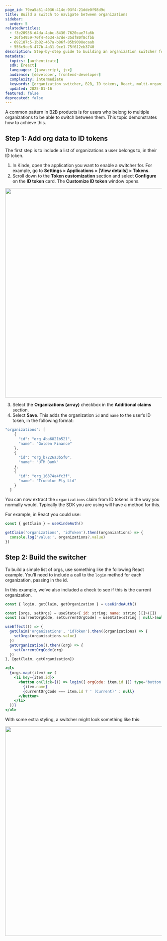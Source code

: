 ```yaml
---
page_id: 79ea5a51-4036-414e-93f4-21dde0f98d9c
title: Build a switch to navigate between organizations
sidebar:
  order: 5
relatedArticles:
  - f3e20936-d4da-4abc-8430-7620cae7fa6b
  - 26f54959-70f4-4634-a7de-35df80f8cfbb
  - 692187c5-1b82-467a-b86f-85b9098ecaab
  - 556c9ce6-477b-4a31-9ce1-75f612eb3740
description: Step-by-step guide to building an organization switcher for B2B applications using ID tokens and React components.
metadata:
  topics: [authenticate]
  sdk: [react]
  languages: [javascript, jsx]
  audience: [developer, frontend-developer]
  complexity: intermediate
  keywords: [organization switcher, B2B, ID tokens, React, multi-organization, org navigation]
  updated: 2025-01-16
featured: false
deprecated: false
---
```


A common pattern in B2B products is for users who belong to multiple organizations to be able to switch between them. This topic demonstrates how to achieve this.

## Step 1: Add org data to ID tokens

The first step is to include a list of organizations a user belongs to, in their ID token.

1. In Kinde, open the application you want to enable a switcher for. For example, go to **Settings > Applications > [View details] > Tokens.**
2. Scroll down to the **Token customization** section and select **Configure** on the **ID token** card. The **Customize ID token** window opens.

<img
  src="https://imagedelivery.net/skPPZTHzSlcslvHjesZQcQ/60ed313e-8250-4b33-0645-51a97ccc6d00/public"
  alt=""
  width="672px"
  height="auto"
  fetchpriority="low"
  loading="lazy"
  decoding="async"
/>

3. Select the **Organizations (array)** checkbox in the **Additional claims** section.
4. Select **Save**. This adds the organization `id` and `name` to the user’s ID token, in the following format:

```jsx
"organizations": [
    {
      "id": "org_4ba6821b521",
      "name": "Golden Finance"
    },
    {
      "id": "org_b7226a3b5f0",
      "name": "UTM Bank"
    },
    {
      "id": "org_16374a4fc3f",
      "name": "Trueblue Pty Ltd"
    }
  ]
```

You can now extract the `organizations` claim from ID tokens in the way you normally would. Typically the SDK you are using will have a method for this.

For example, in React you could use:

```jsx
const { getClaim } = useKindeAuth()

getClaim('organizations', 'idToken').then((organizations) => {
  console.log('value:', organizations?.value)
})
```

## Step 2: Build the switcher

To build a simple list of orgs, use something like the following React example. You’ll need to include a call to the `login` method for each organization, passing in the id.

In this example, we’ve also included a check to see if this is the current organization.

```jsx
const { login, getClaim, getOrganization } = useKindeAuth()

const [orgs, setOrgs] = useState<{ id: string; name: string }[]>([])
const [currentOrgCode, setCurrentOrgCode] = useState<string | null>(null)

useEffect(() => {
  getClaim('organizations', 'idToken').then((organizations) => {
    setOrgs(organizations.value)
  })
  getOrganization().then((org) => {
    setCurrentOrgCode(org)
  })
}, [getClaim, getOrganization])

<ul>
  {orgs.map((item) => (
    <li key={item.id}>
      <button onClick={() => login({ orgCode: item.id })} type='button'>
        {item.name}
        {currentOrgCode === item.id ? ' (Current)' : null}
      </button>
    </li>
  ))}
</ul>
```

With some extra styling, a switcher might look something like this:

<img
  src="https://imagedelivery.net/skPPZTHzSlcslvHjesZQcQ/762446ab-6ce7-4e6f-746f-d2ca87efee00/public"
  alt=""
  width="672px"
  height="auto"
  fetchpriority="low"
  loading="lazy"
  decoding="async"
/>
